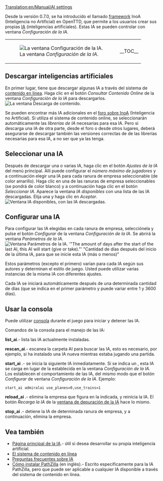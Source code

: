 [[Translation:en/Manual/AI settings]]
{{es/Tabla de contenido}}

Desde la versión 0.7.0, se ha introducido el llamado [https://www.wikipedia.org/wiki/es:framework framework] InoA (Inteligencia no Artificial) en OpenTTD, que permite a los usuarios crear sus propias [[es/Development/Script/Main Page|IA]] (inteligencias artificiales). Estas IA se pueden controlar con ventana ''Configuración de la IA''.
{|
|[[File:es/AIsettings empty.png|frame|none|La ventana ''Configuración de la IA''.]]
|__TOC__
|}
==Descargar inteligencias artificiales==
En primer lugar, tiene que descargar algunas IA a través del sistema de [[es/Manual/Contenido online|contenido en línea]]. Haga clic en el botón ''Consultar Contenido Online'' de la ventana ''Configuración de la IA'' para descargarlos.
[[File:es/Downloading AI.png|frame|none|La ventana ''Descarga de contenido''.]]

Se pueden encontrar más IA adicionales en el [http://www.tt-forums.net/viewforum.php?f=65 foro sobre InoA] (Inteligencia no Artificial). Si utiliza el sistema de contenido online, se seleccionarán automáticamente las ''librerías de IA'' necesarias para esa IA. Pero si descarga una IA de otra parte, desde el foro o desde otros lugares, deberá asegurarse de descargar también las versiones correctas de de las librerías necesarias para esa IA, a no ser que ya las tenga.

==Seleccionar una IA==
Después de descargar una o varias IA, haga clic en el botón ''Ajustes de la IA'' del menú principal. Allí puede configurar el ''número máximo de jugadores'' y a continuación elegir una IA para cada ranura de empresa seleccionable (de color amarillo).
Haga clic en una de las ranuras de empresa seleccionables (se pondrá de color blanco) y a continuación haga clic en el botón ''Seleccionar IA''. Aparece la ventana ''IA disponibles'' con una lista de las IA descargadas. Elija una y haga clic en ''Aceptar''.
[[File:es/Select AI.png|frame|none|Ventana ''IA disponibles'', con las IA descargadas.]]

==Configurar una IA==
Para configurar las IA elegidas en cada ranura de empresa, selecciónela y pulse el botón ''Configurar'' de la ventana ''Configuración de la IA''.
Se abrirá la ventana ''Parámetros de la IA''.
[[File:es/AI configuration.png|frame|none|Ventana ''Parámetros de la IA''.<br/>
'"The amount of days after the start of the last AI, this AI will start (give or take)."'<br/>
"Cantidad de días después del inicio de la última IA, para que se inicie esta IA (más o menos)"]]

Estos parámetros (excepto el primero) varían para cada IA según sus autores y determinan el estilo de juego. Usted puede utilizar varias instancias de la misma IA con diferentes ajustes.

Cada IA se iniciará automáticamente después de una determinada cantidad de días (que se indica en el primer parámetro y puede variar entre 1 y 3600 días).

==Usar la consola==
Puede utilizar [[es/Manual/Consola|consola]] durante el juego para iniciar y detener las IA.

Comandos de la consola para el manejo de las IA:

'''list_ai'''.- lista las IA actualmente instaladas.

'''rescan_ai'''.- escanea la carpeta AI para buscar las IA, esto es necesario, por ejemplo, si ha instalado una IA nueva mientras estaba jugando una partida.

'''start_ai''' ''<nombre_IA> <parámetros>''.- se inicia la siguiente IA inmediatamente.
Si se indica un <nombre_IA>, esta IA se carga en lugar de la establecida en la ventana ''Configuración de la IA''.
Los <parámetros> establecen el comportamiento de las IA, del mismo modo que el botón ''Configurar'' de ventana ''Configuración de la IA''.
Ejemplo:
 start_ai admiralai use_planes=0,use_trains=1

'''reload_ai <ranura_de_empresa>'''.- elimina la empresa que figura en la <ranura_de_empresa> indicada, y reinicia la IA. El botón ''Recarga la IA'' de la [[es/Ventana de depuración de la IA|ventana de depuración de la IA]] hace lo mismo.

'''stop_ai <ranura_de_empresa>'''.- detiene la IA de determinada ranura de empresa, y a continuación, elimina la empresa.

==Vea también==
*[[es/Development/Script/Main Page|Página principal de la IA]].-  útil si desea desarrollar su propia inteligencia artificial.
*[[es/Manual/Contenido online|El sistema de contenido en línea]]
*[[es/Preguntas frecuentes sobre IA|Preguntas frecuentes sobre IA]]
*[http://code.google.com/p/ottd-noai-pathzilla/wiki/Installation Cómo instalar PathZilla] (en inglés).- Escrito específicamente para la IA PathZilla, pero que puede ser aplicable a cualquier IA disponible a través del sistema de contenido en línea.

{{es/Disponibilidad|0.7}}